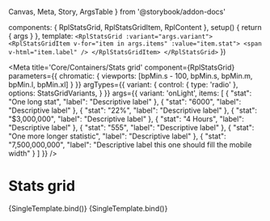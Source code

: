  Canvas,
  Meta,
  Story,
  ArgsTable
} from '@storybook/addon-docs'

  components: { RplStatsGrid, RplStatsGridItem, RplContent },
  setup() {
    return { args }
  },
  template: `
    <RplStatsGrid :variant="args.variant">
      <RplStatsGridItem v-for="item in args.items" :value="item.stat">
        <span v-html="item.label" />
      </RplStatsGridItem>
    </RplStatsGrid>
  `
})

<Meta
  title='Core/Containers/Stats grid'
  component={RplStatsGrid}
  parameters={{
    chromatic: {
      viewports: [bpMin.s - 100, bpMin.s, bpMin.m, bpMin.l, bpMin.xl]
    }
  }}
  argTypes={{
    variant: {
      control: { type: 'radio' },
      options: StatsGridVariants,
    }
  }}
  args={{
    variant: 'onLight',
    items: [
      {
        "stat": "One long stat",
        "label": "Descriptive label"
      },
      {
        "stat": "6000",
        "label": "Descriptive label"
      },
      {
        "stat": "22%",
        "label": "Descriptive label"
      },
      {
        "stat": "$3,000,000",
        "label": "Descriptive label"
      },
      {
        "stat": "4 Hours",
        "label": "Descriptive label"
      },
      {
        "stat": "555",
        "label": "Descriptive label"
      },
      {
        "stat": "One more longer statistic",
        "label": "Descriptive label"
      },
      {
        "stat": "7,500,000,000",
        "label": "Descriptive label this one should fill the mobile width"
      }
    ]
  }}
/>

# Stats grid

<ArgsTable of={RplStatsGrid} />

<Canvas>
  <Story
    name='On light'
    play={a11yStoryCheck}
  >
    {SingleTemplate.bind()}
  </Story>
  <Story
    name='On dark'
    args={{
      variant: 'onDark'
    }}
    play={a11yStoryCheck}
    parameters={{
      background: 'gray',
    }}
  >
    {SingleTemplate.bind()}
  </Story>
</Canvas>
